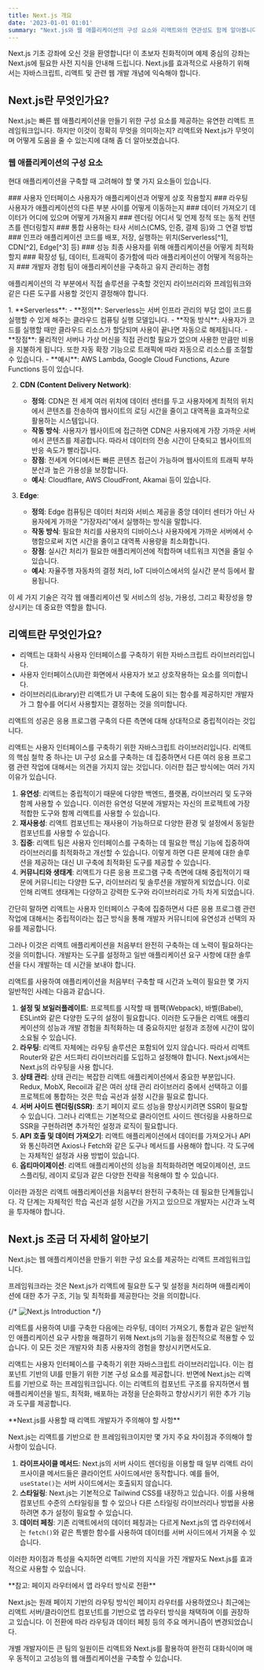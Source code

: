 ```yaml
---
title: Next.js 개요
date: '2023-01-01 01:01'
summary: "Next.js와 웹 애플리케이션의 구성 요소와 리액트와의 연관성도 함께 알아봅니다."
---
```


<TOCInline toc={props.toc} asDisclosure />

<span className="font-semibold bg-yellow-100">Next.js 기초 강좌에 오신 것을 환영합니다!</span> 이 초보자 친화적이며 예제 중심의 강좌는 Next.js에 필요한 사전 지식을 안내해 드립니다.
<span className="text-blue-600 font-bold">Next.js</span>를 효과적으로 사용하기 위해서는 
<span className="font-bold underline">자바스크립트, 리액트 및 관련 웹 개발 개념</span>에 익숙해야 합니다. 

## Next.js란 무엇인가요?
Next.js는 빠른 웹 애플리케이션을 만들기 위한 구성 요소를 제공하는 유연한 리액트 프레임워크입니다. 하지만 이것이 정확히 무엇을 의미하는지? 리액트와 Next.js가 무엇이며 어떻게 도움을 줄 수 있는지에 대해 좀 더 알아보겠습니다.

### 웹 애플리케이션의 구성 요소
현대 애플리케이션을 구축할 때 고려해야 할 몇 가지 요소들이 있습니다.


<div className="grid grid-cols-1 sm:grid-cols-3 gap-4">
<Card>
### 사용자 인터페이스
사용자가 애플리케이션과 어떻게 상호 작용할지
</Card>

<Card>
### 라우팅
사용자가 애플리케이션의 다른 부분 사이를 어떻게 이동하는지

</Card>

<Card>
### 데이터 가져오기
데이터가 어디에 있으며 어떻게 가져올지

</Card>

<Card>
### 렌더링
어디서 및 언제 정적 또는 동적 컨텐츠를 렌더링할지

</Card>

<Card>
### 통합
사용하는 타사 서비스(CMS, 인증, 결제 등)와 그 연결 방법

</Card>

<Card>
### 인프라
애플리케이션 코드를 배포, 저장, 실행하는 위치(Serverless[^1], CDN[^2], Edge[^3] 등)

[^1]: Serverless: 사용자의 코드를 서버 인프라 관리 없이 클라우드에서 실행하는 컴퓨팅 모델로 사용한 만큼만 비용을 지불합니다.
[^2]: CDN(Content Delivery Network): 전세계 여러 위치의 서버를 사용해 사용자에게 빠르게 콘텐츠를 전달하는 네트워크 시스템입니다.
[^3]: Edge: 데이터 처리를 중앙 서버가 아닌 사용자에게 가까운 위치에서 수행하는 컴퓨팅 방식으로 지연 시간을 줄입니다.
</Card>

<Card>
### 성능
최종 사용자를 위해 애플리케이션을 어떻게 최적화할지

</Card>

<Card>
### 확장성
팀, 데이터, 트래픽이 증가함에 따라 애플리케이션이 어떻게 적응하는지
</Card>

<Card>
### 개발자 경험
팀이 애플리케이션을 구축하고 유지 관리하는 경험
</Card>
</div>

애플리케이션의 각 부분에서 직접 솔루션을 구축할 것인지 라이브러리와 프레임워크와 같은 다른 도구를 사용할 것인지 결정해야 합니다.

<ToggleContent title="인프라 Serverless / CDN / Edge 상세">
1. **Serverless**:
   - **정의**: Serverless는 서버 인프라 관리의 부담 없이 코드를 실행할 수 있게 해주는 클라우드 컴퓨팅 실행 모델입니다.
   - **작동 방식**: 사용자가 코드를 실행할 때만 클라우드 리소스가 할당되며 사용이 끝나면 자동으로 해제됩니다.
   - **장점**: 물리적인 서버나 가상 머신을 직접 관리할 필요가 없으며 사용한 만큼만 비용을 지불하게 됩니다. 또한 자동 확장 기능으로 트래픽에 따라 자동으로 리소스를 조절할 수 있습니다.
   - **예시**: AWS Lambda, Google Cloud Functions, Azure Functions 등이 있습니다.

2. **CDN (Content Delivery Network)**:
   - **정의**: CDN은 전 세계 여러 위치에 데이터 센터를 두고 사용자에게 최적의 위치에서 콘텐츠를 전송하여 웹사이트의 로딩 시간을 줄이고 대역폭을 효과적으로 활용하는 시스템입니다.
   - **작동 방식**: 사용자가 웹사이트에 접근하면 CDN은 사용자에게 가장 가까운 서버에서 콘텐츠를 제공합니다. 따라서 데이터의 전송 시간이 단축되고 웹사이트의 반응 속도가 빨라집니다.
   - **장점**: 전세계 어디에서든 빠른 콘텐츠 접근이 가능하며 웹사이트의 트래픽 부하 분산과 높은 가용성을 보장합니다.
   - **예시**: Cloudflare, AWS CloudFront, Akamai 등이 있습니다.

3. **Edge**:
   - **정의**: Edge 컴퓨팅은 데이터 처리와 서비스 제공을 중앙 데이터 센터가 아닌 사용자에게 가까운 "가장자리"에서 실행하는 방식을 말합니다.
   - **작동 방식**: 필요한 처리를 사용자의 디바이스나 사용자에게 가까운 서버에서 수행함으로써 지연 시간을 줄이고 대역폭 사용량을 최소화합니다.
   - **장점**: 실시간 처리가 필요한 애플리케이션에 적합하며 네트워크 지연을 줄일 수 있습니다.
   - **예시**: 자율주행 자동차의 결정 처리, IoT 디바이스에서의 실시간 분석 등에서 활용됩니다.

이 세 가지 기술은 각각 웹 애플리케이션 및 서비스의 성능, 가용성, 그리고 확장성을 향상시키는 데 중요한 역할을 합니다.
</ToggleContent>

## 리액트란 무엇인가요?
- <span className="text-blue-600 font-bold">리액트</span>는 <span className="font-bold underline">대화식 사용자 인터페이스를 구축하기 위한 자바스크립트 라이브러리</span>입니다.
- <span className="text-blue-600 font-bold">사용자 인터페이스(UI)</span>란 화면에서 사용자가 보고 상호작용하는 요소를 의미합니다.
- <span className="text-blue-600 font-bold">라이브러리(Library)</span>란 리액트가 UI 구축에 도움이 되는 함수를 제공하지만 개발자가 그 함수를 어디서 사용할지는 결정하는 것을 의미합니다.

리액트의 성공은 응용 프로그램 구축의 다른 측면에 대해 상대적으로 중립적이라는 것입니다.

<ToggleContent title="응용 프로그램 구축의 다른 측면에 대해 상대적으로 중립적이라는 의미">
리액트는 사용자 인터페이스를 구축하기 위한 자바스크립트 라이브러리입니다. 리액트의 핵심 철학 중 하나는 UI 구성 요소를 구축하는 데 집중하면서 다른 여러 응용 프로그램 관련 작업에 대해서는 의견을 가지지 않는 것입니다. 이러한 접근 방식에는 여러 가지 이유가 있습니다.

1. **유연성**: 리액트는 중립적이기 때문에 다양한 백엔드, 플랫폼, 라이브러리 및 도구와 함께 사용할 수 있습니다. 이러한 유연성 덕분에 개발자는 자신의 프로젝트에 가장 적합한 도구와 함께 리액트를 사용할 수 있습니다.
2. **재사용성**: 리액트 컴포넌트는 재사용이 가능하므로 다양한 환경 및 설정에서 동일한 컴포넌트를 사용할 수 있습니다.
3. **집중**: 리액트 팀은 사용자 인터페이스를 구축하는 데 필요한 핵심 기능에 집중하여 라이브러리를 최적화하고 개선할 수 있습니다. 이렇게 하면 다른 문제에 대한 솔루션을 제공하는 대신 UI 구축에 최적화된 도구를 제공할 수 있습니다.
4. **커뮤니티와 생태계**: 리액트가 다른 응용 프로그램 구축 측면에 대해 중립적이기 때문에 커뮤니티는 다양한 도구, 라이브러리 및 솔루션을 개발하게 되었습니다. 이로 인해 리액트 생태계는 다양하고 강력한 도구와 라이브러리로 가득 차게 되었습니다.

간단히 말하면 리액트는 사용자 인터페이스 구축에 집중하면서 다른 응용 프로그램 관련 작업에 대해서는 중립적이라는 접근 방식을 통해 개발자 커뮤니티에 유연성과 선택의 자유를 제공합니다.
</ToggleContent>


그러나 이것은 리액트 애플리케이션을 처음부터 완전히 구축하는 데 노력이 필요하다는 것을 의미합니다. 개발자는 도구를 설정하고 일반 애플리케이션 요구 사항에 대한 솔루션을 다시 개발하는 데 시간을 보내야 합니다.

<ToggleContent title="리액트 앱 구축 시 시간과 노력이 필요한 몇 가지 일반적인 사례">
리액트를 사용하여 애플리케이션을 처음부터 구축할 때 시간과 노력이 필요한 몇 가지 일반적인 사례는 다음과 같습니다.

1. **설정 및 보일러플레이트**: 프로젝트를 시작할 때 웹팩(Webpack), 바벨(Babel), ESLint와 같은 다양한 도구의 설정이 필요합니다. 이러한 도구들은 리액트 애플리케이션의 성능과 개발 경험을 최적화하는 데 중요하지만 설정과 조정에 시간이 많이 소요될 수 있습니다.
2. **라우팅**: 리액트 자체에는 라우팅 솔루션은 포함되어 있지 않습니다. 따라서 리액트 Router와 같은 서드파티 라이브러리를 도입하고 설정해야 합니다. Next.js에서는 Next.js의 라우팅을 사용 합니다.
3. **상태 관리**: 상태 관리는 복잡한 리액트 애플리케이션에서 중요한 부분입니다. Redux, MobX, Recoil과 같은 여러 상태 관리 라이브러리 중에서 선택하고 이를 프로젝트에 통합하는 것은 학습 곡선과 설정 시간을 필요로 합니다.
4. **서버 사이드 렌더링(SSR)**: 초기 페이지 로드 성능을 향상시키려면 SSR이 필요할 수 있습니다. 그러나 리액트는 기본적으로 클라이언트 사이드 렌더링을 사용하므로 SSR을 구현하려면 추가적인 설정과 로직이 필요합니다.
5. **API 호출 및 데이터 가져오기**: 리액트 애플리케이션에서 데이터를 가져오거나 API와 통신하려면 Axios나 Fetch와 같은 도구나 메서드를 사용해야 합니다. 각 도구에는 자체적인 설정과 사용 방법이 있습니다.
6. **옵티마이제이션**: 리액트 애플리케이션의 성능을 최적화하려면 메모이제이션, 코드 스플리팅, 레이지 로딩과 같은 다양한 전략을 적용해야 할 수 있습니다.

이러한 과정은 리액트 애플리케이션을 처음부터 완전히 구축하는 데 필요한 단계들입니다. 각 단계는 자체적인 학습 곡선과 설정 시간을 가지고 있으므로 개발자는 시간과 노력을 투자해야 합니다.
</ToggleContent>

## Next.js 조금 더 자세히 알아보기
<span className="text-blue-600 font-bold">Next.js</span>는
 <span className="font-bold underline">웹 애플리케이션을 만들기 위한 구성 요소를 제공하는 리액트 프레임워크</span>입니다.

<span className="text-blue-600 font-bold">프레임워크</span>라는 것은 Next.js가 리액트에 필요한 도구 및 설정을 처리하며 애플리케이션에 대한 추가 구조, 기능 및 최적화를 제공한다는 것을 의미합니다.

{/* ![Next.js Introduction](https://nextjs.org/static/images/learn/foundations/next-app.png) */}

리액트를 사용하여 UI를 구축한 다음에는 라우팅, 데이터 가져오기, 통합과 같은 일반적인 애플리케이션 요구 사항을 해결하기 위해 Next.js의 기능을 점진적으로 적용할 수 있습니다. 이 모든 것은 개발자와 최종 사용자의 경험을 향상시키면서도요.

<ToggleContent title="리액트와 Next.js의 상호 관계">
리액트는 사용자 인터페이스를 구축하기 위한 자바스크립트 라이브러리입니다. 이는 컴포넌트 기반의 UI를 만들기 위한 기본 구성 요소를 제공합니다. 반면에 Next.js는 리액트를 기반으로 하는 프레임워크입니다. 이는 리액트의 컴포넌트 구조를 유지하면서 웹 애플리케이션을 빌드, 최적화, 배포하는 과정을 단순화하고 향상시키기 위한 추가 기능과 도구를 제공합니다.
</ToggleContent>

<p />
<Callout type="warning">
  <div className="flex items-center">
    <Info />
    <span className="ml-2">**Next.js를 사용할 때 리액트 개발자가 주의해야 할 사항**</span>
  </div>

Next.js는 리액트를 기반으로 한 프레임워크이지만 몇 가지 주요 차이점과 주의해야 할 사항이 있습니다.

1. **라이프사이클 메서드**: Next.js의 서버 사이드 렌더링을 이용할 때 일부 리액트 라이프사이클 메서드들은 클라이언트 사이드에서만 동작합니다. 예를 들어, `useState()`는 서버 사이드에서는 호출되지 않습니다.
2. **스타일링**: Next.js는 기본적으로 Tailwind CSS를 내장하고 있습니다. 이를 사용해 컴포넌트 수준의 스타일링을 할 수 있으나 다른 스타일링 라이브러리나 방법을 사용하려면 추가 설정이 필요할 수 있습니다.
3. **데이터 페칭**: 기존 리액트에서의 데이터 페칭과는 다르게 Next.js의 앱 라우터에서는 `fetch()`와 같은 특별한 함수를 사용하여 데이터를 서버 사이드에서 가져올 수 있습니다.

이러한 차이점과 특성을 숙지하면 리액트 기반의 지식을 가진 개발자도 Next.js를 효과적으로 사용할 수 있습니다.
</Callout>

<Callout type="warning">
  <div className="flex items-center">
    <Info />
    <span className="ml-2">**참고: 페이지 라우터에서 앱 라우터 방식로 전환**</span>
  </div>

Next.js는 원래 페이지 기반의 라우팅 방식인 페이지 라우터를 사용하였으나 최근에는 리액트 서버/클라이언트 컴포넌트를 기반으로 앱 라우터 방식을 채택하며 이를 권장하고 있습니다. 이 전환에 따라 라우팅과 데이터 페칭 등의 주요 메커니즘이 변경되었습니다.
</Callout>

개별 개발자이든 큰 팀의 일원이든 리액트와 Next.js를 활용하여 완전히 대화식이며 매우 동적이고 고성능의 웹 애플리케이션을 구축할 수 있습니다.
